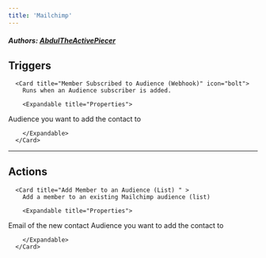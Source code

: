 ```yaml
---
title: 'Mailchimp'
---
```


##### Authors: [AbdulTheActivePiecer](https://github.com/AbdulTheActivePiecer)


## Triggers


      <Card title="Member Subscribed to Audience (Webhook)" icon="bolt">
        Runs when an Audience subscriber is added.

        <Expandable title="Properties">
          
<ResponseField name="Authentication" required type="Oauth2">

</ResponseField>
            
<ResponseField name="Audience" required type="Dropdown">
Audience you want to add the contact to
</ResponseField>
              
        </Expandable>
      </Card>
  

---

## Actions


      <Card title="Add Member to an Audience (List) " >
        Add a member to an existing Mailchimp audience (list)

        <Expandable title="Properties">
          
<ResponseField name="Authentication" required type="Oauth2">

</ResponseField>
            
<ResponseField name="Email" required type="Short_text">
Email of the new contact
</ResponseField>
            
<ResponseField name="Audience" required type="Dropdown">
Audience you want to add the contact to
</ResponseField>
            
<ResponseField name="Status" required type="Static_dropdown">

</ResponseField>
              
        </Expandable>
      </Card>
  
